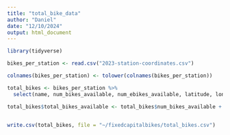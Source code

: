```yaml
---
title: "total_bike_data"
author: "Daniel"
date: "12/10/2024"
output: html_document
---
```


```r
library(tidyverse)

bikes_per_station <- read.csv("2023-station-coordinates.csv")

colnames(bikes_per_station) <- tolower(colnames(bikes_per_station))

total_bikes <- bikes_per_station %>%
  select(name, num_bikes_available, num_ebikes_available, latitude, longitude)

total_bikes$total_bikes_available <- total_bikes$num_bikes_available + total_bikes$num_ebikes_available


write.csv(total_bikes, file = "~/fixedcapitalbikes/total_bikes.csv")
```

